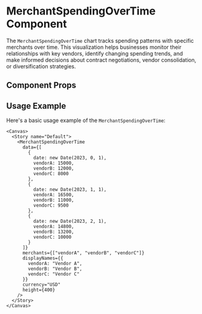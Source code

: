 

<Meta of={MerchantSpendingOverTime} />

# MerchantSpendingOverTime Component

The `MerchantSpendingOverTime` chart tracks spending patterns with specific merchants over time. This visualization helps businesses monitor their relationships with key vendors, identify changing spending trends, and make informed decisions about contract negotiations, vendor consolidation, or diversification strategies.

## Component Props

<Canvas of={MerchantSpendingOverTime} />

<Controls />

## Usage Example

Here's a basic usage example of the `MerchantSpendingOverTime`:

```tsx
<Canvas>
  <Story name="Default">
    <MerchantSpendingOverTime 
      data={[
        { 
          date: new Date(2023, 0, 1), 
          vendorA: 15000, 
          vendorB: 12000, 
          vendorC: 8000 
        },
        { 
          date: new Date(2023, 1, 1), 
          vendorA: 16500, 
          vendorB: 11000, 
          vendorC: 9500 
        },
        { 
          date: new Date(2023, 2, 1), 
          vendorA: 14800, 
          vendorB: 13200, 
          vendorC: 10000 
        }
      ]}
      merchants={["vendorA", "vendorB", "vendorC"]}
      displayNames={{
        vendorA: "Vendor A",
        vendorB: "Vendor B",
        vendorC: "Vendor C"
      }}
      currency="USD"
      height={400}
    />
  </Story>
</Canvas>
``` 